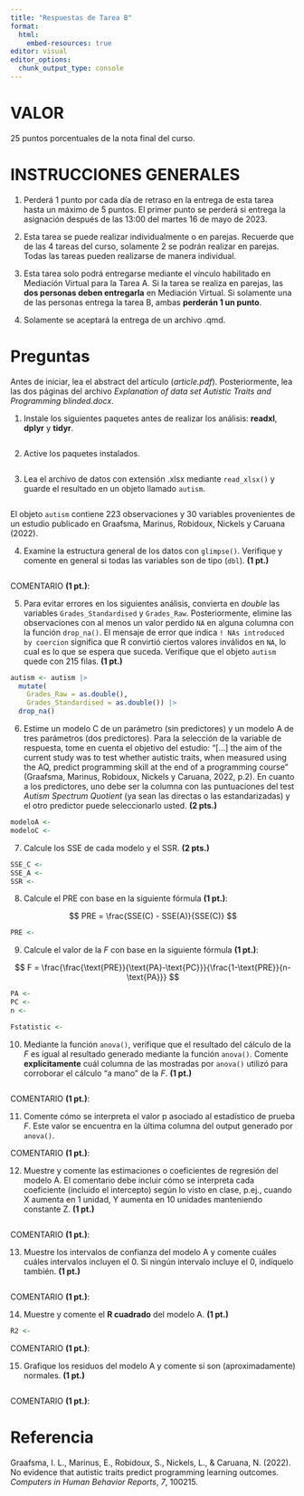 ```yaml
---
title: "Respuestas de Tarea B"
format: 
  html:
    embed-resources: true
editor: visual
editor_options: 
  chunk_output_type: console
---
```


# VALOR

25 puntos porcentuales de la nota final del curso.

# INSTRUCCIONES GENERALES

1.  Perderá 1 punto por cada día de retraso en la entrega de esta tarea hasta un máximo de 5 puntos. El primer punto se perderá si entrega la asignación después de las 13:00 del martes 16 de mayo de 2023.

2.  Esta tarea se puede realizar individualmente o en parejas. Recuerde que de las 4 tareas del curso, solamente 2 se podrán realizar en parejas. Todas las tareas pueden realizarse de manera individual.

3.  Esta tarea solo podrá entregarse mediante el vínculo habilitado en Mediación Virtual para la Tarea A. Si la tarea se realiza en parejas, las **dos personas deben entregarla** en Mediación Virtual. Si solamente una de las personas entrega la tarea B, ambas **perderán 1 un punto**.

4.  Solamente se aceptará la entrega de un archivo .qmd.

# Preguntas

Antes de iniciar, lea el abstract del artículo (*article.pdf*). Posteriormente, lea las dos páginas del archivo *Explanation of data set Autistic Traits and Programming blinded.docx*.

1.  Instale los siguientes paquetes antes de realizar los análisis: **readxl**, **dplyr** y **tidyr**.

```r

```

2.  Active los paquetes instalados.

```r

```

3.  Lea el archivo de datos con extensión .xlsx mediante `read_xlsx()` y guarde el resultado en un objeto llamado `autism`.

```r

```

El objeto `autism` contiene 223 observaciones y 30 variables provenientes de un estudio publicado en Graafsma, Marinus, Robidoux, Nickels y Caruana (2022).

4.  Examine la estructura general de los datos con `glimpse()`. Verifique y comente en general si todas las variables son de tipo (`dbl`). **(1 pt.)**

```r
 
```

COMENTARIO **(1 pt.)**:

5.  Para evitar errores en los siguientes análisis, convierta en *double* las variables `Grades_Standardised` y `Grades_Raw`. Posteriormente, elimine las observaciones con al menos un valor perdido `NA` en alguna columna con la función `drop_na()`. El mensaje de error que indica `! NAs introduced by coercion` significa que R convirtió ciertos valores inválidos en `NA`, lo cual es lo que se espera que suceda. Verifique que el objeto `autism` quede con 215 filas. **(1 pt.)**

```r
autism <- autism |>
  mutate(
    Grades_Raw = as.double(),
    Grades_Standardised = as.double()) |>
  drop_na()
```

6.  Estime un modelo C de un parámetro (sin predictores) y un modelo A de tres parámetros (dos predictores). Para la selección de la variable de respuesta, tome en cuenta el objetivo del estudio: "\[...\] the aim of the current study was to test whether autistic traits, when measured using the AQ, predict programming skill at the end of a programming course" (Graafsma, Marinus, Robidoux, Nickels y Caruana, 2022, p.2). En cuanto a los predictores, uno debe ser la columna con las puntuaciones del test *Autism Spectrum Quotient* (ya sean las directas o las estandarizadas) y el otro predictor puede seleccionarlo usted. **(2 pts.)**

```r
modeloA <-
modeloC <-
```

7.  Calcule los SSE de cada modelo y el SSR. **(2 pts.)**

```r
SSE_C <- 
SSE_A <- 
SSR <- 
```

8.  Calcule el PRE con base en la siguiente fórmula **(1 pt.)**:

$$
PRE = \frac{SSE(C) - SSE(A)}{SSE(C)}
$$

```r
PRE <- 
```

9.  Calcule el valor de la $F$ con base en la siguiente fórmula **(1 pt.)**:

$$
F = \frac{\frac{\text{PRE}}{\text{PA}-\text{PC}}}{\frac{1-\text{PRE}}{n-\text{PA}}}
$$

```r
PA <- 
PC <- 
n <- 

Fstatistic <- 
```

10. Mediante la función `anova()`, verifique que el resultado del cálculo de la $F$ es igual al resultado generado mediante la función `anova()`. Comente **explícitamente** cuál columna de las mostradas por `anova()` utilizó para corroborar el cálculo "a mano" de la $F$. **(1 pt.)**

```r

```

COMENTARIO **(1 pt.)**:

11. Comente cómo se interpreta el valor p asociado al estadístico de prueba $F$. Este valor se encuentra en la última columna del output generado por `anova()`.

COMENTARIO **(1 pt.)**:

12. Muestre y comente las estimaciones o coeficientes de regresión del modelo A. El comentario debe incluir cómo se interpreta cada coeficiente (incluido el intercepto) según lo visto en clase, p.ej., cuando X aumenta en 1 unidad, Y aumenta en 10 unidades manteniendo constante Z. **(1 pt.)**

```r

```

COMENTARIO **(1 pt.)**:

13. Muestre los intervalos de confianza del modelo A y comente cuáles cuáles intervalos incluyen el 0. Si ningún intervalo incluye el 0, indíquelo también. **(1 pt.)**

```r

```

COMENTARIO **(1 pt.)**:

14. Muestre y comente el **R cuadrado** del modelo A. **(1 pt.)**

```r
R2 <- 

```

COMENTARIO **(1 pt.)**:

15. Grafique los residuos del modelo A y comente si son (aproximadamente) normales. **(1 pt.)**

```r

```

COMENTARIO **(1 pt.)**:

# Referencia

Graafsma, I. L., Marinus, E., Robidoux, S., Nickels, L., & Caruana, N. (2022). No evidence that autistic traits predict programming learning outcomes. *Computers in Human Behavior Reports*, *7*, 100215.
